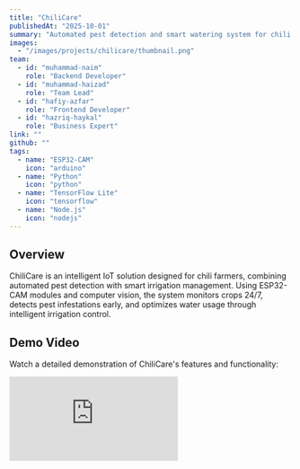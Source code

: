 ```yaml
---
title: "ChiliCare"
publishedAt: "2025-10-01"
summary: "Automated pest detection and smart watering system for chili farming using ESP32-CAM with computer vision and intelligent irrigation control."
images:
  - "/images/projects/chilicare/thumbnail.png"
team:
  - id: "muhammad-naim"
    role: "Backend Developer"
  - id: "muhammad-haizad"
    role: "Team Lead"
  - id: "hafiy-azfar"
    role: "Frontend Developer"
  - id: "hazriq-haykal"
    role: "Business Expert"
link: ""
github: ""
tags:
  - name: "ESP32-CAM"
    icon: "arduino"
  - name: "Python"
    icon: "python"
  - name: "TensorFlow Lite"
    icon: "tensorflow"
  - name: "Node.js"
    icon: "nodejs"
---
```


## Overview

ChiliCare is an intelligent IoT solution designed for chili farmers, combining automated pest detection with smart irrigation management. Using ESP32-CAM modules and computer vision, the system monitors crops 24/7, detects pest infestations early, and optimizes water usage through intelligent irrigation control.

## Demo Video

Watch a detailed demonstration of ChiliCare's features and functionality:

<div
  style={{
    position: "relative",
    paddingBottom: "56.25%",
    height: 0,
    overflow: "hidden",
    maxWidth: "100%",
    marginTop: "1rem",
    marginBottom: "2rem",
  }}
>
  <iframe
    style={{
      position: "absolute",
      top: 0,
      left: 0,
      width: "100%",
      height: "100%",
    }}
    src="https://www.youtube.com/embed/QIlfJMX7Feg"
    title="ChiliCare Demo Video"
    frameBorder="0"
    allow="accelerometer; autoplay; clipboard-write; encrypted-media; gyroscope; picture-in-picture"
    allowFullScreen
  />
</div>

## Problem

Chili farmers face significant crop losses due to pest infestations that go undetected until severe damage occurs. Additionally, inefficient watering practices lead to water waste and inconsistent crop quality. Manual monitoring is labor-intensive and often misses early warning signs.

## Solution

ChiliCare deploys ESP32-CAM modules throughout the farm to continuously monitor crops. The system uses computer vision to detect pests in real-time and automatically adjusts irrigation based on soil moisture levels and weather conditions. Farmers receive instant alerts and can monitor their entire farm remotely.

## Key Features

- **Automated Pest Detection**: Real-time pest identification using computer vision
- **Smart Irrigation**: Automated watering based on soil moisture and weather data
- **Remote Monitoring**: Mobile app for farm surveillance from anywhere
- **Early Warning System**: Instant alerts for pest detection and irrigation issues
- **Water Optimization**: Reduce water usage by 40% through intelligent scheduling
- **Data Analytics**: Historical data and insights for better farming decisions
- **Low Power Design**: Solar-powered ESP32 modules for sustainable operation

## Technologies Used

- **ESP32-CAM**: IoT camera module for image capture and edge processing
- **Python**: Backend processing and ML model training
- **TensorFlow Lite**: On-device pest detection with optimized models
- **Node.js**: Real-time data processing and API services

## System Architecture

The system consists of:

- **Field Sensors**: ESP32-CAM modules with soil moisture sensors
- **Edge Processing**: TensorFlow Lite models running on ESP32
- **Cloud Backend**: Node.js server for data aggregation and analytics
- **Mobile App**: React Native app for farmer interface
- **Irrigation Control**: Automated valve system controlled via IoT

## Technical Highlights

- Trained custom ML model to detect 15+ common chili pests
- Achieved 92% accuracy in pest identification
- Designed low-power system with 30+ days battery life
- Implemented mesh network for reliable farm-wide connectivity
- Built real-time alert system with SMS and push notifications

## Impact

ChiliCare helps farmers detect pest problems 3-5 days earlier than manual inspection, reducing crop losses by 35%. The smart irrigation system cuts water usage by 40% while improving crop yield by 25% through optimal watering schedules.

## Development Challenges

- Optimizing ML models to run on resource-constrained ESP32
- Ensuring reliable connectivity across large farm areas
- Balancing power consumption with monitoring frequency
- Adapting to varying lighting conditions for accurate pest detection

## Future Enhancements

- Integration with drone surveillance for larger farms
- Automated pesticide spraying system
- Weather prediction and crop yield forecasting
- Multi-crop support beyond chili farming
